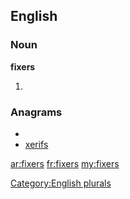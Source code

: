 ==English==

===Noun===
'''fixers'''

# {{plural of|[[fixer]]}}

===Anagrams===
* {{alphagram|efirsx}}
* [[xerifs#English|xerifs]]


[[Category:English plurals]]

[[ar:fixers]]
[[fr:fixers]]
[[my:fixers]]